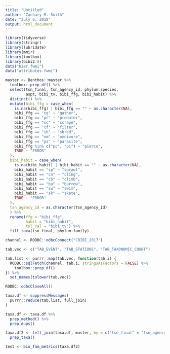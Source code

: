 ```yaml
---
title: "Untitled"
author: "Zachary M. Smith"
date: "July 6, 2018"
output: html_document
---
```


```r
library(tidyverse)
library(stringr)
library(lubridate)
library(mmir)
library(toolbox)
library(bibi2.0)
data("hier.fwmi")
data("attributes.fwmi")
```

```r
master <- Benthos::master %>% 
  toolbox::prep_df() %>% 
  select(tsn_final, tsn_agency_id, phylum:species,
         aspt, bibi_tv, bibi_ffg, bibi_habit) %>% 
  distinct() %>% 
  mutate(bibi_ffg = case_when(
    is.na(bibi_ffg) | bibi_ffg == "" ~ as.character(NA),
    bibi_ffg == "cg" ~ "gather",
    bibi_ffg == "pr" ~ "predator",
    bibi_ffg == "sc" ~ "scrape",
    bibi_ffg == "cf" ~ "filter",
    bibi_ffg == "sh" ~ "shred",
    bibi_ffg == "om" ~ "omnivore",
    bibi_ffg == "pa" ~ "parasite",
    bibi_ffg %in% c("pc", "pi") ~ "pierce",
    TRUE ~ "ERROR"
  ),
  bibi_habit = case_when(
    is.na(bibi_habit) | bibi_habit == "" ~ as.character(NA),
    bibi_habit == "sp" ~ "sprawl",
    bibi_habit == "cn" ~ "cling",
    bibi_habit == "cb" ~ "climb",
    bibi_habit == "bu" ~ "burrow",
    bibi_habit == "sw" ~ "swim",
    bibi_habit == "sk" ~ "skate",
    TRUE ~ "ERROR"
  ),
  tsn_agency_id = as.character(tsn_agency_id)
  ) %>% 
  rename(ffg = "bibi_ffg",
         habit = "bibi_habit",
         tol_val = "bibi_tv") %>% 
  fill_taxa(tsn_final, phylum:family)
```

```r
channel <- RODBC::odbcConnect("CBIBI_2017")

tab.vec <- c("TAB_EVENT", "TAB_STATIONS", "TAB_TAXONOMIC_COUNT")

tab.list <- purrr::map(tab.vec, function(tab.i) {
  RODBC::sqlFetch(channel, tab.i, stringsAsFactors = FALSE) %>% 
    toolbox::prep_df()
}) %>% 
  set_names(tolower(tab.vec))

RODBC::odbcCloseAll()
```

```r
taxa.df <- suppressMessages(
  purrr::reduce(tab.list, full_join)
)
```

```r
taxa.df <- taxa.df %>% 
  prep_method() %>% 
  prep_dups()
```

```r
taxa.df2 <- left_join(taxa.df, master, by = c("tsn_final" = "tsn_agency_id")) %>% 
  prep_taxa()
```

```r
test <- bio_fam_metrics(taxa.df2)
```

